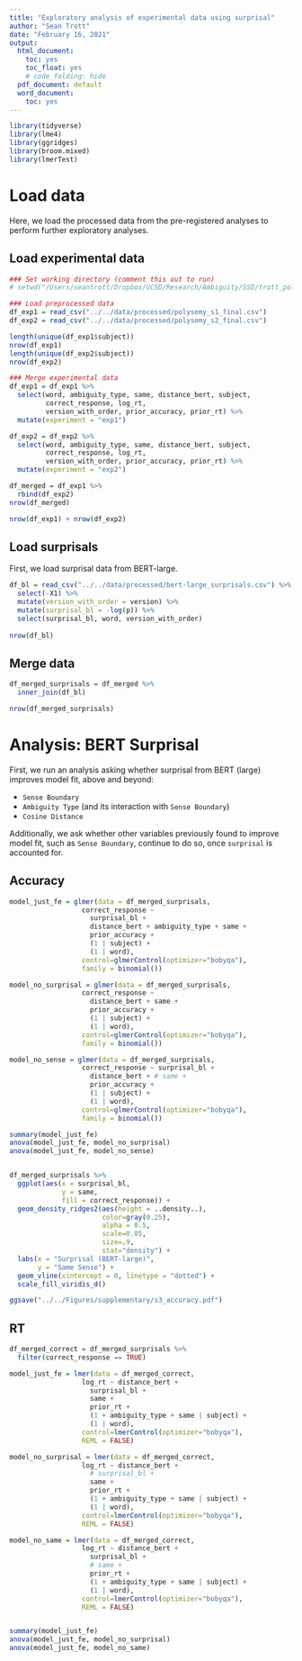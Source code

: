 ```yaml
---
title: "Exploratory analysis of experimental data using surprisal"
author: "Sean Trott"
date: "February 16, 2021"
output:
  html_document:
    toc: yes
    toc_float: yes
    # code_folding: hide
  pdf_document: default
  word_document:
    toc: yes
---
```


```r
library(tidyverse)
library(lme4)
library(ggridges)
library(broom.mixed)
library(lmerTest)
```


# Load data

Here, we load the processed data from the pre-registered analyses to perform further exploratory analyses.

## Load experimental data

```r
### Set working directory (comment this out to run)
# setwd("/Users/seantrott/Dropbox/UCSD/Research/Ambiguity/SSD/trott_polysemy_experiment/src/analysis")

### Load preprocessed data
df_exp1 = read_csv("../../data/processed/polysemy_s1_final.csv")
df_exp2 = read_csv("../../data/processed/polysemy_s2_final.csv")

length(unique(df_exp1$subject))
nrow(df_exp1)
length(unique(df_exp2$subject))
nrow(df_exp2)

### Merge experimental data
df_exp1 = df_exp1 %>%
  select(word, ambiguity_type, same, distance_bert, subject, 
         correct_response, log_rt,
         version_with_order, prior_accuracy, prior_rt) %>%
  mutate(experiment = "exp1")

df_exp2 = df_exp2 %>%
  select(word, ambiguity_type, same, distance_bert, subject, 
         correct_response, log_rt,
         version_with_order, prior_accuracy, prior_rt) %>%
  mutate(experiment = "exp2")

df_merged = df_exp1 %>%
  rbind(df_exp2)
nrow(df_merged)

nrow(df_exp1) + nrow(df_exp2)

```


## Load surprisals

First, we load surprisal data from BERT-large.

```r
df_bl = read_csv("../../data/processed/bert-large_surprisals.csv") %>%
  select(-X1) %>%
  mutate(version_with_order = version) %>%
  mutate(surprisal_bl = -log(p)) %>%
  select(surprisal_bl, word, version_with_order)
  
nrow(df_bl)


```


## Merge data

```r
df_merged_surprisals = df_merged %>%
  inner_join(df_bl)

nrow(df_merged_surprisals)
```


# Analysis: BERT Surprisal

First, we run an analysis asking whether surprisal from BERT (large) improves model fit, above and beyond:

- `Sense Boundary`
- `Ambiguity Type` (and its interaction with `Sense Boundary`)
- `Cosine Distance` 

Additionally, we ask whether other variables previously found to improve model fit, such as `Sense Boundary`, continue to do so, once `surprisal` is accounted for.


## Accuracy

```r

model_just_fe = glmer(data = df_merged_surprisals,
                  correct_response ~ 
                    surprisal_bl +
                    distance_bert + ambiguity_type + same + 
                    prior_accuracy + 
                    (1 | subject) +
                    (1 | word),
                  control=glmerControl(optimizer="bobyqa"),
                  family = binomial())

model_no_surprisal = glmer(data = df_merged_surprisals,
                  correct_response ~ 
                    distance_bert + same + 
                    prior_accuracy + 
                    (1 | subject) +
                    (1 | word),
                  control=glmerControl(optimizer="bobyqa"),
                  family = binomial())

model_no_sense = glmer(data = df_merged_surprisals,
                  correct_response ~ surprisal_bl +
                    distance_bert + # same + 
                    prior_accuracy + 
                    (1 | subject) +
                    (1 | word),
                  control=glmerControl(optimizer="bobyqa"),
                  family = binomial())

summary(model_just_fe)
anova(model_just_fe, model_no_surprisal)
anova(model_just_fe, model_no_sense)


df_merged_surprisals %>%
  ggplot(aes(x = surprisal_bl,
             y = same,
             fill = correct_response)) +
  geom_density_ridges2(aes(height = ..density..), 
                       color=gray(0.25), 
                       alpha = 0.5, 
                       scale=0.85, 
                       size=.9, 
                       stat="density") +
  labs(x = "Surprisal (BERT-large)",
       y = "Same Sense") +
  geom_vline(xintercept = 0, linetype = "dotted") +
  scale_fill_viridis_d()

ggsave("../../Figures/supplementary/s3_accuracy.pdf")
```


## RT

```r

df_merged_correct = df_merged_surprisals %>%
  filter(correct_response == TRUE)

model_just_fe = lmer(data = df_merged_correct,
                  log_rt ~ distance_bert + 
                    surprisal_bl +
                    same + 
                    prior_rt + 
                    (1 + ambiguity_type + same | subject) +
                    (1 | word),
                  control=lmerControl(optimizer="bobyqa"),
                  REML = FALSE)

model_no_surprisal = lmer(data = df_merged_correct,
                  log_rt ~ distance_bert + 
                    # surprisal_bl +
                    same + 
                    prior_rt + 
                    (1 + ambiguity_type + same | subject) +
                    (1 | word),
                  control=lmerControl(optimizer="bobyqa"),
                  REML = FALSE)

model_no_same = lmer(data = df_merged_correct,
                  log_rt ~ distance_bert + 
                    surprisal_bl +
                    # same + 
                    prior_rt + 
                    (1 + ambiguity_type + same | subject) +
                    (1 | word),
                  control=lmerControl(optimizer="bobyqa"),
                  REML = FALSE)


summary(model_just_fe)
anova(model_just_fe, model_no_surprisal)
anova(model_just_fe, model_no_same)
```

